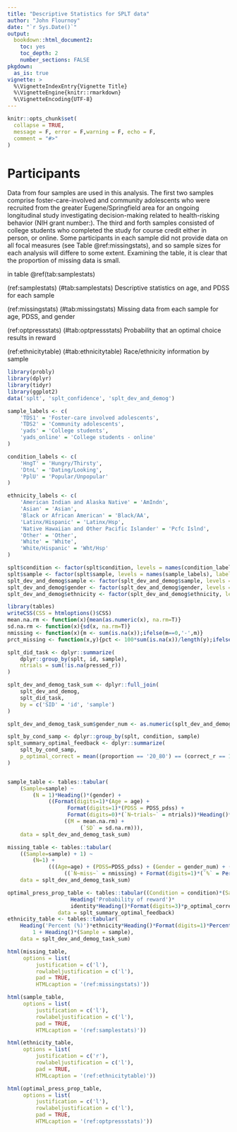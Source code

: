 ```yaml
---
title: "Descriptive Statistics for SPLT data"
author: "John Flournoy"
date: "`r Sys.Date()`"
output: 
  bookdown::html_document2:
    toc: yes
    toc_depth: 2
    number_sections: FALSE
pkgdown:
  as_is: true
vignette: >
  %\VignetteIndexEntry{Vignette Title}
  %\VignetteEngine{knitr::rmarkdown}
  %\VignetteEncoding{UTF-8}
---
```


```r
knitr::opts_chunk$set(
  collapse = TRUE,
  message = F, error = F,warning = F, echo = F,
  comment = "#>"
)
```

# Participants

Data from four samples are used in this analysis. 
The first two samples comprise foster-care-involved and community adolescents who were recruited from the greater Eugene/Springfield area for an ongoing longitudinal study investigating decision-making related to health-risking behavior (NIH grant number:). 
The third and forth samples consisted of college students who completed the study for course credit either in person, or online. 
Some participants in each sample did not provide data on all focal measures (see Table \@ref:missingstats), and so sample sizes for each analysis will differe to some extent.
Examining the table, it is clear that the proportion of missing data is small.

in table \@ref(tab:samplestats)

(ref:samplestats) (\#tab:samplestats) Descriptive statistics on age, and PDSS for each sample

(ref:missingstats) (\#tab:missingstats) Missing data from each sample for age, PDSS, and gender

(ref:optpressstats) (\#tab:optpressstats) Probability that an optimal choice results in reward

(ref:ethnicitytable) (\#tab:ethnicitytable) Race/ethnicity information by sample


```r
library(probly)
library(dplyr)
library(tidyr)
library(ggplot2)
data('splt', 'splt_confidence', 'splt_dev_and_demog')

sample_labels <- c(
    'TDS1' = 'Foster-care involved adolescents',
    'TDS2' = 'Community adolescents',
    'yads' = 'College students',
    'yads_online' = 'College students - online'
)

condition_labels <- c(
    'HngT' = 'Hungry/Thirsty',
    'DtnL' = 'Dating/Looking', 
    'PplU' = 'Popular/Unpopular'
)

ethnicity_labels <- c(
    'American Indian and Alaska Native' = 'AmIndn',
    'Asian' = 'Asian',
    'Black or African American' = 'Black/AA',
    'Latinx/Hispanic' = 'Latinx/Hsp',
    'Native Hawaiian and Other Pacific Islander' = 'Pcfc Islnd',
    'Other' = 'Other',
    'White' = 'White',
    'White/Hispanic' = 'Wht/Hsp'
)

splt$condition <- factor(splt$condition, levels = names(condition_labels), labels = condition_labels)
splt$sample <- factor(splt$sample, levels = names(sample_labels), labels = sample_labels)
splt_dev_and_demog$sample <- factor(splt_dev_and_demog$sample, levels = names(sample_labels), labels = sample_labels)
splt_dev_and_demog$gender <- factor(splt_dev_and_demog$gender, levels = c(0, 1), labels = c('Male', 'Female'))
splt_dev_and_demog$ethnicity <- factor(splt_dev_and_demog$ethnicity, levels = names(ethnicity_labels), labels = ethnicity_labels)
```

```r
library(tables)
writeCSS(CSS = htmloptions()$CSS)
mean.na.rm <- function(x){mean(as.numeric(x), na.rm=T)}
sd.na.rm <- function(x){sd(x, na.rm=T)}
nmissing <- function(x){m <- sum(is.na(x));ifelse(m==0,'-',m)}
prct_missing <- function(x,y){pct <- 100*sum(is.na(x))/length(y);ifelse(pct==0,'\\-',pct)}

splt_did_task <- dplyr::summarize(
    dplyr::group_by(splt, id, sample),
    ntrials = sum(!is.na(pressed_r))
)

splt_dev_and_demog_task_sum <- dplyr::full_join(
    splt_dev_and_demog,
    splt_did_task,
    by = c('SID' = 'id', 'sample')
)

splt_dev_and_demog_task_sum$gender_num <- as.numeric(splt_dev_and_demog_task_sum$gender)

splt_by_cond_samp <- dplyr::group_by(splt, condition, sample)
splt_summary_optimal_feedback <- dplyr::summarize(
    splt_by_cond_samp,
    p_optimal_correct = mean((proportion == '20_80') == (correct_r == 1))
)


sample_table <- tables::tabular(
    (Sample=sample) ~ 
        (N = 1)*Heading()*(gender) +
             ((Format(digits=1)*(Age = age) + 
                   Format(digits=1)*(PDSS = PDSS_pdss) + 
                   Format(digits=0)*(`N~trials~` = ntrials))*Heading()*(gender)*
                  ((M = mean.na.rm) + 
                       (`SD` = sd.na.rm))), 
    data = splt_dev_and_demog_task_sum)

missing_table <- tables::tabular(
    ((Sample=sample) + 1) ~ 
        (N=1) +
             (((Age=age) + (PDSS=PDSS_pdss) + (Gender = gender_num) + (Task = ntrials))*
                  ((`N~miss~` = nmissing) + Format(digits=1)*(`%` = Percent(fn = prct_missing)))), 
    data = splt_dev_and_demog_task_sum)

optimal_press_prop_table <- tables::tabular((Condition = condition)*(Sample = sample) ~ 
                    Heading('Probability of reward')*
                    identity*Heading()*Format(digits=3)*p_optimal_correct, 
                data = splt_summary_optimal_feedback)
ethnicity_table <- tables::tabular(
    Heading('Percent (%)')*ethnicity*Heading()*Format(digits=1)*Percent() ~
        1 + Heading()*(Sample = sample),
    data = splt_dev_and_demog_task_sum)
```

```r
html(missing_table, 
     options = list(
         justification = c('l'), 
         rowlabeljustification = c('l'), 
         pad = TRUE,
         HTMLcaption = '(ref:missingstats)'))
```

```r
html(sample_table, 
     options = list(
         justification = c('l'), 
         rowlabeljustification = c('l'), 
         pad = TRUE,
         HTMLcaption = '(ref:samplestats)'))
```

```r
html(ethnicity_table, 
     options = list(
         justification = c('r'), 
         rowlabeljustification = c('l'), 
         pad = TRUE,
         HTMLcaption = '(ref:ethnicitytable)'))
```

```r
html(optimal_press_prop_table, 
     options = list(
         justification = c('l'), 
         rowlabeljustification = c('l'), 
         pad = TRUE,
         HTMLcaption = '(ref:optpressstats)'))
```





<!-- ```{r reaction_time, fig.width=10.5, fig.height=8, cache=T} -->
<!-- ggplot2::ggplot( -->
<!--     dplyr::filter(splt, rt > 0), -->
<!--     ggplot2::aes(x = rt/1000)) +  -->
<!--     ggplot2::geom_vline(xintercept = 1, size = .5, color = '#666666') +  -->
<!--     ggplot2::geom_histogram(binwidth = .1, fill = 'black') + -->
<!--     ggplot2::theme_minimal() +  -->
<!--     ggplot2::theme(strip.background = element_blank(),  -->
<!--                    strip.text = element_blank()) +  -->
<!--     ggplot2::scale_x_continuous(breaks = c(0, 1, 2)) + -->
<!--     facet_wrap(~id, ncol = 20) +  -->
<!--     coord_cartesian(x = c(0, 2)) + -->
<!--     labs(x = 'Trial reaction-time (s)',  -->
<!--          y = 'Count', -->
<!--          title = 'Reaction time for all participants') -->

<!-- max_number_of_trials <- max( -->
<!--     dplyr::summarise( -->
<!--         dplyr::group_by( -->
<!--             dplyr::filter(splt, !is.na(pressed_r)),  -->
<!--             id, condition), -->
<!--         n_trials = n())$n_trials -->
<!--     ) -->

<!-- ggplot2::ggplot( -->
<!--     dplyr::filter(splt, !is.na(pressed_r)), -->
<!--     ggplot2::aes(x = condition)) +  -->
<!--     ggplot2::geom_hline(yintercept = max_number_of_trials, color = '#666666') +  -->
<!--     ggplot2::geom_bar(fill = '#bbbbbb') + -->
<!--     ggplot2::theme_minimal() +  -->
<!--     ggplot2::theme(strip.background = element_blank(), -->
<!--                    strip.text = element_blank(), -->
<!--                    axis.text.x = element_text(angle = 360-45, hjust = 0)) + -->
<!--     facet_wrap(~id, ncol = 20) +  -->
<!--     labs(x = 'Condition',  -->
<!--          y = paste0('Number of trials (line at max = ', max_number_of_trials, ')'), -->
<!--          title = 'Trials per condition for all participants') -->
<!-- ``` -->

<!-- # Raw task data -->

<!-- Averaging over trials -->

<!-- ```{r fig.width=7, fig.height=6, cache=T} -->

<!-- splt_averages <- splt %>% -->
<!--     dplyr::group_by(sample, condition, condition_trial_index) %>% -->
<!--     dplyr::summarize(p_optimal = mean(correcttrue, na.rm = T)) %>% -->
<!--     dplyr::ungroup() -->

<!-- splt_averages_over_samples <- splt %>% -->
<!--     dplyr::group_by(condition, condition_trial_index) %>% -->
<!--     dplyr::summarize(p_optimal = mean(correcttrue, na.rm = T)) %>% -->
<!--     dplyr::ungroup() -->

<!-- ggplot2::ggplot( -->
<!--     splt_averages, -->
<!--     ggplot2::aes(x = condition_trial_index, -->
<!--                  y = p_optimal, -->
<!--                  group = condition, -->
<!--                  linetype = condition, -->
<!--                  shape = condition)) +  -->
<!--     ggplot2::geom_point(alpha = .1) +  -->
<!--     ggplot2::geom_smooth( -->
<!--         color = 'black', size = .5, -->
<!--         method = 'gam', formula = y ~ s(x, bs = "cs", k = 8), se = T) +  -->
<!--     ggplot2::facet_wrap(~sample, nrow = 2) +  -->
<!--     ggplot2::labs(x = 'Within-condition trial number', -->
<!--                   y = 'Proportion of optimal responses') +  -->
<!--     ggplot2::theme_minimal() -->

<!-- ggplot2::ggplot( -->
<!--     splt_averages_over_samples, -->
<!--     ggplot2::aes(x = condition_trial_index, -->
<!--                  y = p_optimal, -->
<!--                  group = condition, -->
<!--                  linetype = condition, -->
<!--                  shape = condition)) +  -->
<!--     ggplot2::geom_point(alpha = .1) +  -->
<!--     ggplot2::geom_smooth( -->
<!--         color = 'black', size = .5, -->
<!--         method = 'gam', formula = y ~ s(x, bs = "cs", k = 8), se = T) + -->
<!--     ggplot2::labs(x = 'Within-condition trial number', -->
<!--                   y = 'Proportion of optimal responses') +  -->
<!--     ggplot2::theme_minimal() -->


<!-- ``` -->

<!-- Self-reported confidence over blocks -->

<!-- ```{r fig.width=6, fig.height=4, cache=T} -->
<!-- ggplot2::ggplot( -->
<!--     dplyr::filter(splt_confidence, !is.na(sample), sample != 'TDS3'), -->
<!--     ggplot2::aes(x = block, y = confidence)) +  -->
<!--     ggplot2::geom_point(position = ggplot2::position_jitter(w = .3, h = .3), alpha = .1) + -->
<!--     ggplot2::geom_smooth( -->
<!--         ggplot2::aes(color = sample), -->
<!--         method = 'gam', formula = y ~ s(x, bs = "cs", k = 8), se = F) +  -->
<!--     ggplot2::theme_minimal() +  -->
<!--     ggplot2::labs(x = 'Block number', -->
<!--                   y = 'Self-report confidence about optimal label') -->
<!-- ``` -->

<!-- # Proportion optimal presses per ID & condition -->

<!-- ```{r cache=T} -->
<!-- plot_opt_presses_per_id <- function(splt_df,  -->
<!--                                     ncol = 5,  -->
<!--                                     title = 'Proportion optimal presses per ID & condition', -->
<!--                                     se = F){ -->
<!--     splt_opt_press <- dplyr::mutate( -->
<!--         ungroup(splt_df),  -->
<!--         press_opt = as.numeric(pressed_r == (proportion == '20_80')), -->
<!--         press_opt = (press_opt - .5) * (1 -.05 * (as.numeric(condition) - 1)) + .5) -->

<!--     splt_opt_press_ranks <- dplyr::summarize( -->
<!--         dplyr::group_by(splt_opt_press, id), -->
<!--                         mean_press_opt = mean(press_opt, na.rm = T)) -->
<!--     splt_opt_press_ranks$id_fac <- factor( -->
<!--         splt_opt_press_ranks$id, -->
<!--         levels = splt_opt_press_ranks$id[order(splt_opt_press_ranks$mean_press_opt)]) -->

<!--     splt_opt_press <- left_join(splt_opt_press, splt_opt_press_ranks) -->

<!--     ggplot2::ggplot( -->
<!--         splt_opt_press,  -->
<!--         ggplot2::aes( -->
<!--             x = condition_trial_index,  -->
<!--             y = press_opt, -->
<!--             linetype = condition, -->
<!--             shape = condition)) + -->
<!--         ggplot2::geom_point(size = .75, alpha = .25) +  -->
<!--         ggplot2::geom_hline(yintercept = c(.8), alpha = 1, color = 'red', size = .5) +  -->
<!--         ggplot2::geom_hline(yintercept = c(.5), alpha = 1, color = 'gray', size = .5) +  -->
<!--         ggplot2::geom_smooth(se = se, method = 'gam', formula = y ~ s(x, bs = "tp", k = 4),  -->
<!--                              size = .5, color = 'black', alpha = .2) +  -->
<!--         ggplot2::facet_wrap(~ id_fac, ncol = ncol) + -->
<!--         ggplot2::coord_cartesian(ylim = c(0, 1)) +  -->
<!--         ggplot2::scale_y_continuous(breaks = c(0,.5,.8)) +  -->
<!--         ggplot2::scale_x_continuous(breaks = c(1,64,128)) + -->
<!--         ggplot2::theme_minimal() + -->
<!--         ggplot2::labs(x = 'Trial', y = 'Optimal press (probability)', title = title) -->
<!-- } -->
<!-- ``` -->

<!-- ```{r proportion_trials_per_conditionca, fig.width=10, fig.height=22, cache=T} -->
<!-- plot_opt_presses_per_id( -->
<!--     dplyr::filter(splt, sample == 'Community adolescents'), -->
<!--     ncol = 5,  -->
<!--     title = 'Community adolescents') -->
<!-- ``` -->

<!-- ```{r proportion_trials_per_conditionfc, fig.width=10, fig.height=10, cache=T} -->
<!-- plot_opt_presses_per_id( -->
<!--     dplyr::filter(splt, sample == 'Foster-care involved adolescents'), -->
<!--     ncol = 5,  -->
<!--     title = 'Foster-care involved adolescents') -->
<!-- ``` -->

<!-- ```{r proportion_trials_per_conditioncs, fig.width=10, fig.height=22, cache=T} -->
<!-- plot_opt_presses_per_id( -->
<!--     dplyr::filter(splt, sample == 'College students'), -->
<!--     ncol = 5,  -->
<!--     title = 'College students') -->
<!-- ``` -->

<!-- ```{r proportion_trials_per_conditioncso, fig.width=10, fig.height=44, cache=T} -->
<!-- plot_opt_presses_per_id( -->
<!--     dplyr::filter(splt, sample == 'College students - online'), -->
<!--     ncol = 5,  -->
<!--     title = 'College students - online') -->

<!-- ``` -->
